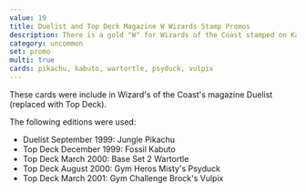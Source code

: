 ```yaml
---
value: 19
title: Duelist and Top Deck Magazine W Wizards Stamp Promos
description: There is a gold "W" for Wizards of the Coast stamped on Kabuto, Misty's Psyduck, Brock's Vulpix, Wartotle, and Pikachu.
category: uncommon
set: promo
multi: true
cards: pikachu, kabuto, wartortle, psyduck, vulpix
---
```


These cards were include in Wizard's of the Coast's magazine Duelist (replaced with Top Deck).

The following editions were used:
- Duelist September 1999: Jungle Pikachu
- Top Deck December 1999: Fossil Kabuto
- Top Deck March 2000: Base Set 2 Wartortle
- Top Deck August 2000: Gym Heros Misty's Psyduck
- Top Deck March 2001: Gym Challenge Brock's Vulpix
